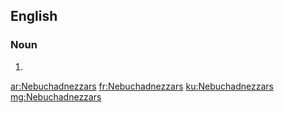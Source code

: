 ==English==

===Noun===
{{head|en}}

# {{plural of|Nebuchadnezzar}}

[[ar:Nebuchadnezzars]]
[[fr:Nebuchadnezzars]]
[[ku:Nebuchadnezzars]]
[[mg:Nebuchadnezzars]]